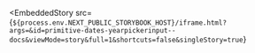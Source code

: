 
<EmbeddedStory
  src={`${process.env.NEXT_PUBLIC_STORYBOOK_HOST}/iframe.html?args=&id=primitive-dates-yearpickerinput--docs&viewMode=story&full=1&shortcuts=false&singleStory=true`}
></EmbeddedStory>